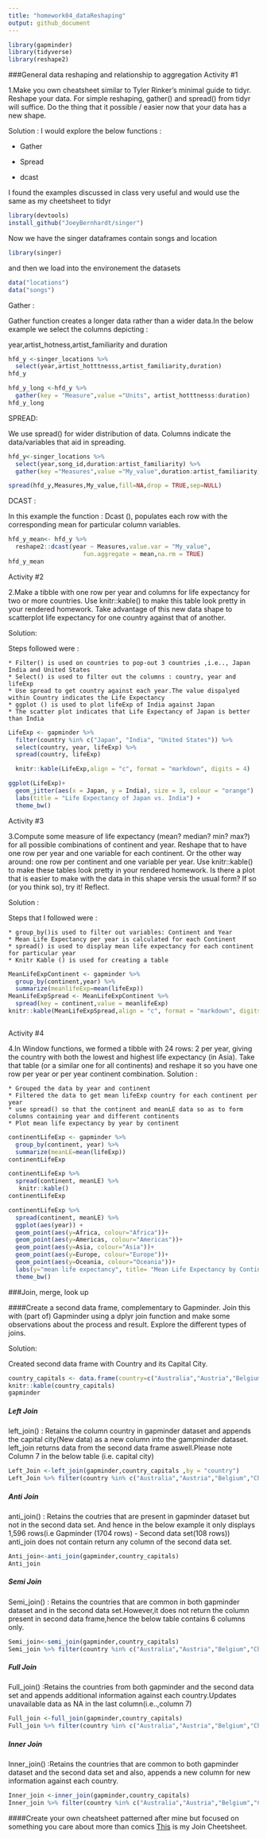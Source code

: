 ```yaml
---
title: "homework04_dataReshaping"
output: github_document
---
```





```r
library(gapminder)
library(tidyverse)
library(reshape2)
```


###General data reshaping and relationship to aggregation 
Activity #1

1.Make you own cheatsheet similar to Tyler Rinker’s minimal guide to tidyr.
Reshape your data. For simple reshaping, gather() and spread() from tidyr will suffice. Do the thing that it possible / easier now that your data has a new shape.

Solution :
I would explore the below functions :

* Gather

* Spread

* dcast

I found the examples discussed in class very useful and would use the same as my cheetsheet to tidyr

```r
library(devtools)
install_github("JoeyBernhardt/singer")
```
Now we have the singer dataframes
contain songs and location

```r
library(singer)
```
and then we load into the environement the datasets

```r
data("locations")
data("songs")
```
Gather :
 
 
 Gather function creates a longer data rather than a wider data.In the below example we select the columns depicting :

year,artist_hotness,artist_familiarity and duration
```r
hfd_y <-singer_locations %>% 
  select(year,artist_hotttnesss,artist_familiarity,duration)
hfd_y
```



```r
hfd_y_long <-hfd_y %>% 
  gather(key = "Measure",value ="Units", artist_hotttnesss:duration)
hfd_y_long
```


SPREAD:

We use spread() for wider distribution of data.
Columns indicate the data/variables that aid in spreading.


```r
hfd_y<-singer_locations %>% 
  select(year,song_id,duration:artist_familiarity) %>% 
  gather(key ="Measures",value ="My_value",duration:artist_familiarity)
```
```r
spread(hfd_y,Measures,My_value,fill=NA,drop = TRUE,sep=NULL)
```

DCAST :

In this example the function : Dcast (), populates each row with the corresponding mean for particular column variables.

```r
hfd_y_mean<- hfd_y %>% 
  reshape2::dcast(year ~ Measures,value.var = "My_value",
                     fun.aggregate = mean,na.rm = TRUE)
hfd_y_mean
```

Activity #2

2.Make a tibble with one row per year and columns for life expectancy for two or more countries.
Use knitr::kable() to make this table look pretty in your rendered homework.
Take advantage of this new data shape to scatterplot life expectancy for one country against that of another.

Solution:

Steps followed were :

    * Filter() is used on countries to pop-out 3 countries ,i.e.., Japan India and United States
    * Select() is used to filter out the columns : country, year and lifeExp
    * Use spread to get country against each year.The value dispalyed within Country indicates the Life Expectancy
    * ggplot () is used to plot lifeExp of India against Japan 
    * The scatter plot indicates that Life Expectancy of Japan is better than India

```r
LifeExp <- gapminder %>%
  filter(country %in% c("Japan", "India", "United States")) %>% 
  select(country, year, lifeExp) %>% 
  spread(country, lifeExp)

  knitr::kable(LifeExp,align = "c", format = "markdown", digits = 4)
```

```r
ggplot(LifeExp)+
  geom_jitter(aes(x = Japan, y = India), size = 3, colour = "orange") 
  labs(title = "Life Expectancy of Japan vs. India") +
  theme_bw()
```


Activity #3

3.Compute some measure of life expectancy (mean? median? min? max?) for all possible combinations of continent and year. Reshape that to have one row per year and one variable for each continent. Or the other way around: one row per continent and one variable per year.
Use knitr::kable() to make these tables look pretty in your rendered homework.
Is there a plot that is easier to make with the data in this shape versis the usual form? If so (or you think so), try it! Reflect.


Solution :

Steps that I followed were :

    * group_by()is used to filter out variables: Continent and Year
    * Mean Life Expectancy per year is calculated for each Continent
    * spread() is used to display mean life expectancy for each continent for particular year
    * Knitr Kable () is used for creating a table

```r
MeanLifeExpContinent <- gapminder %>% 
  group_by(continent,year) %>% 
  summarize(meanlifeExp=mean(lifeExp))
MeanLifeExpSpread <- MeanLifeExpContinent %>%
  spread(key = continent,value = meanlifeExp)
knitr::kable(MeanLifeExpSpread,align = "c", format = "markdown", digits = 4)


```
```r

```

Activity #4

4.In Window functions, we formed a tibble with 24 rows: 2 per year, giving the country with both the lowest and highest life expectancy (in Asia). Take that table (or a similar one for all continents) and reshape it so you have one row per year or per year continent combination.
Solution : 


   
    * Grouped the data by year and continent
    * Filtered the data to get mean lifeExp country for each continent per year
    * use spread() so that the continent and meanLE data so as to form columns containing year and different continents
    * Plot mean life expectancy by year by continent 

 

```r
continentLifeExp <- gapminder %>%
  group_by(continent, year) %>% 
  summarize(meanLE=mean(lifeExp))
continentLifeExp
```


```r
continentLifeExp %>% 
  spread(continent, meanLE) %>% 
   knitr::kable()
continentLifeExp
```
```r
continentLifeExp %>% 
  spread(continent, meanLE) %>% 
  ggplot(aes(year)) +
  geom_point(aes(y=Africa, colour="Africa"))+
  geom_point(aes(y=Americas, colour="Americas"))+
  geom_point(aes(y=Asia, colour="Asia"))+
  geom_point(aes(y=Europe, colour="Europe"))+
  geom_point(aes(y=Oceania, colour="Oceania"))+
  labs(y="mean life expectancy", title= "Mean Life Expectancy by Continent")+
  theme_bw()
```




###Join, merge, look up

####Create a second data frame, complementary to Gapminder. Join this with (part of) Gapminder using a dplyr join function and make some observations about the process and result. Explore the different types of joins.

Solution:

Created second data frame with Country and its Capital City.
```r
country_capitals <- data.frame(country=c("Australia","Austria","Belgium","China", "Italy", "Croatia", "Egypt", "Greece", "India"), capital=c("CANBERRA","VIENNA","BRUSSELS","BEIJING","ROME","ZAGREB","CAIRO","ATHENS","NEW DELHI"))
knitr::kable(country_capitals)
gapminder
```


##### Left Join

left_join() : Retains the column country in gapminder dataset and appends the capital city(New data) as a new column into the gampminder dataset.
left_join returns data from the second data frame aswell.Please note Column 7 in the below table (i.e. capital city)

```r

Left_Join <-left_join(gapminder,country_capitals ,by = "country")
Left_Join %>% filter(country %in% c("Australia","Austria","Belgium","China", "Italy", "Croatia", "Egypt", "Greece", "India"))

```

##### Anti Join

anti_join() : Retains the coutries that are present in gapminder dataset but not in the second data set.
And hence in the below example it only displays 1,596 rows(i.e Gapminder (1704 rows) - Second data set(108 rows))
anti_join does not contain return any column of the second data set.

```r
Anti_join<-anti_join(gapminder,country_capitals)
Anti_join
```

##### Semi Join

Semi_join() : Retains the countries that are common in both gapminder dataset and in the second data set.However,it does not return the column present in second data frame,hence the below table contains 6 columns only.

```r
Semi_join<-semi_join(gapminder,country_capitals)
Semi_join %>% filter(country %in% c("Australia","Austria","Belgium","China", "Italy", "Croatia", "Egypt", "Greece", "India"))
```

##### Full Join

Full_join() :Retains the countries from both gapminder and the second data set and appends additional information against each country.Updates unavailable data as NA in the last column(i.e..,column 7)

```r
Full_join <-full_join(gapminder,country_capitals)
Full_join %>% filter(country %in% c("Australia","Austria","Belgium","China", "Italy", "Croatia", "Egypt", "Greece", "India"))
```

##### Inner Join

Inner_join() :Retains the countries that are common to both gapminder dataset and the  second data set and also, appends a new column for new information against each country.
```r
Inner_join <-inner_join(gapminder,country_capitals)
Inner_join %>% filter(country %in% c("Australia","Austria","Belgium","China", "Italy", "Croatia", "Egypt", "Greece", "India"))
```


####Create your own cheatsheet patterned after mine but focused on something you care about more than comics
[This]((https://github.com/jmurthy12/STAT545-hw-murthy-janani/tree/master/hw04/hw04_Join_Cheetsheet.md)) is my Join Cheetsheet.



